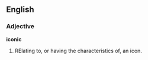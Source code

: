 ==English==

===Adjective===

'''iconic'''

#RElating to, or having the characteristics of, an icon.
